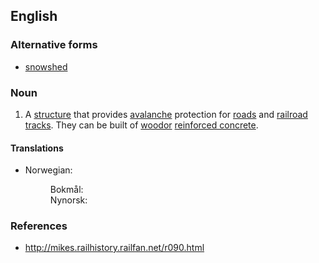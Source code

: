{{also|snowshed}}
==English==
{{wikipedia}}

===Alternative forms===
* [[snowshed]]

===Noun===
{{en-noun|s}}

# A [[structure]] that provides [[avalanche]] protection for [[road]]s and [[railroad]] [[tracks]]. They can be built of [[wood]]or [[reinforced concrete]].

====Translations====
{{trans-top|protective structure}}
* Norwegian:
*: Bokmål: {{t|nb|snøoverbygg|n}}
*: Nynorsk: {{t|nn|snøoverbygg|n}}
{{trans-mid}}
{{trans-bottom}}

===References===
* http://mikes.railhistory.railfan.net/r090.html